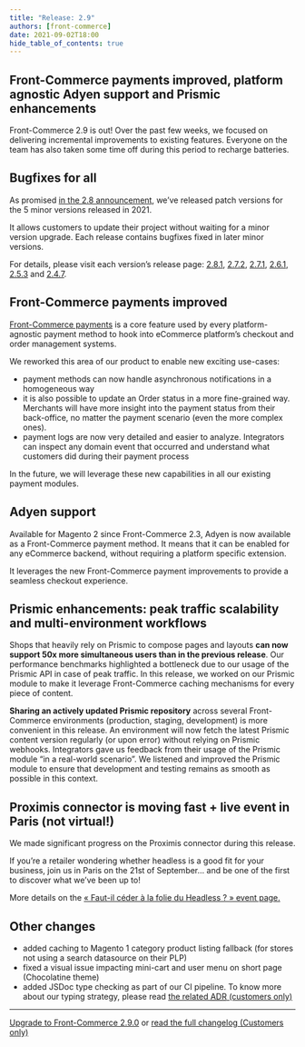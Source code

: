 ```yaml
---
title: "Release: 2.9"
authors: [front-commerce]
date: 2021-09-02T18:00
hide_table_of_contents: true
---
```


## Front-Commerce payments improved, platform agnostic Adyen support and Prismic enhancements

Front-Commerce 2.9 is out! Over the past few weeks, we focused on delivering
incremental improvements to existing features. Everyone on the team has also
taken some time off during this period to recharge batteries.

<!--truncate-->


## Bugfixes for all

As promised
[in the 2.8 announcement](/changelog/front-commerce-2.8/#Summer-backlog-cleaning),
we’ve released patch versions for the 5 minor versions released in 2021.

It allows customers to update their project without waiting for a minor version
upgrade. Each release contains bugfixes fixed in later minor versions.

For details, please visit each version’s release page:
[2.8.1](https://gitlab.blackswift.cloud/front-commerce/front-commerce/-/releases/2.8.1),
[2.7.2](https://gitlab.blackswift.cloud/front-commerce/front-commerce/-/releases/2.7.2),
[2.7.1](https://gitlab.blackswift.cloud/front-commerce/front-commerce/-/releases/2.7.1),
[2.6.1](https://gitlab.blackswift.cloud/front-commerce/front-commerce/-/releases/2.6.1),
[2.5.3](https://gitlab.blackswift.cloud/front-commerce/front-commerce/-/releases/2.5.3)
and
[2.4.7](https://gitlab.blackswift.cloud/front-commerce/front-commerce/-/releases/2.4.7).

## Front-Commerce payments improved

[Front-Commerce payments](/docs/advanced/payments/front-commerce-payments) is a
core feature used by every platform-agnostic payment method to hook into
eCommerce platform’s checkout and order management systems.

We reworked this area of our product to enable new exciting use-cases:

- payment methods can now handle asynchronous notifications in a homogeneous way
- it is also possible to update an Order status in a more fine-grained way.
  Merchants will have more insight into the payment status from their
  back-office, no matter the payment scenario (even the more complex ones).
- payment logs are now very detailed and easier to analyze. Integrators can
  inspect any domain event that occurred and understand what customers did
  during their payment process

In the future, we will leverage these new capabilities in all our existing
payment modules.

## Adyen support

Available for Magento 2 since Front-Commerce 2.3, Adyen is now available as a
Front-Commerce payment method. It means that it can be enabled for any eCommerce
backend, without requiring a platform specific extension.

It leverages the new Front-Commerce payment improvements to provide a seamless
checkout experience.

## Prismic enhancements: peak traffic scalability and multi-environment workflows

Shops that heavily rely on Prismic to compose pages and layouts **can now
support 50x more simultaneous users than in the previous release**. Our
performance benchmarks highlighted a bottleneck due to our usage of the Prismic
API in case of peak traffic. In this release, we worked on our Prismic module to
make it leverage Front-Commerce caching mechanisms for every piece of content.

**Sharing an actively updated Prismic repository** across several Front-Commerce
environments (production, staging, development) is more convenient in this
release. An environment will now fetch the latest Prismic content version
regularly (or upon error) without relying on Prismic webhooks. Integrators gave
us feedback from their usage of the Prismic module “in a real-world scenario”.
We listened and improved the Prismic module to ensure that development and
testing remains as smooth as possible in this context.

## Proximis connector is moving fast + live event in Paris (not virtual!)

We made significant progress on the Proximis connector during this release.

If you’re a retailer wondering whether headless is a good fit for your business,
join us in Paris on the 21st of September… and be one of the first to discover
what we’ve been up to!

More details on the
[« Faut-il céder à la folie du Headless ? » event page.](https://hubs.li/H0Tldy70)

## Other changes

- added caching to Magento 1 category product listing fallback (for stores not
  using a search datasource on their PLP)
- fixed a visual issue impacting mini-cart and user menu on short page
  (Chocolatine theme)
- added JSDoc type checking as part of our CI pipeline. To know more about our
  typing strategy, please read
  [the related <abbr title="Architecture Decision Record">ADR</abbr> (customers only)](https://gitlab.blackswift.cloud/front-commerce/front-commerce/-/blob/2.9.x/docs/adr/0003-jsdoc-typing.md)

<hr />

<ChangelogFooter>

[Upgrade to Front-Commerce 2.9.0](/docs/appendices/migration-guides#2-8-0-gt-2-9-0)
or
[read the full changelog (Customers only)](https://gitlab.blackswift.cloud/front-commerce/front-commerce/-/releases/2.9.0)

</ChangelogFooter>
